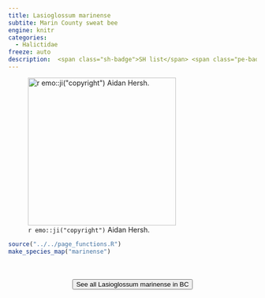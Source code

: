 ```yaml
---
title: Lasioglossum marinense
subtite: Marin County sweat bee
engine: knitr
categories:
  - Halictidae
freeze: auto
description:  <span class="sh-badge">SH list</span> <span class="pe-badge">PM Evidence</span>
---
```

![`r emo::ji("copyright")` Aidan Hersh.](https://inaturalist-open-data.s3.amazonaws.com/photos/317004524/large.jpg){height=300}





```r
source("../../page_functions.R")
make_species_map("marinense")
```
<br><br>
<center>


<a href="https://inaturalist.ca/observations?place_id=7085&subview=map&taxon_id=459089"><button type="button" class="btn btn-secondary">See all Lasioglossum marinense in BC <i class="fa-solid fa-arrow-up-right-from-square"></i> </button></a>
</center>
